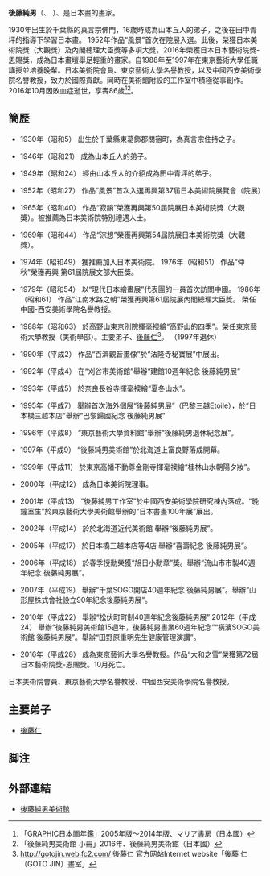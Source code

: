 {{blpunsourced|time=2016-07-12T05:58:14+00:00}}
{{Expand language|time=2016-07-12T02:28:58+00:00}}

'''後藤純男'''（{{lang|ja|ごとう すみお}}、{{bd|1930年|1月21日}} ）、是日本畫的畫家。

1930年出生於千葉縣的真言宗佛門，16歲時成為山本丘人的弟子，之後在田中青坪的指導下學習日本畫。 1952年作品“風景”首次在院展入選。此後，榮獲日本美術院獎（大觀獎）及內閣總理大臣獎等多項大獎，2016年榮獲日本日本藝術院獎-恩賜獎，成為日本畫壇舉足輕重的畫家。自1988年至1997年在東京藝術大學任職講授並培養晚輩。日本美術院會員、東京藝術大學名譽教授，以及中國西安美術學院名譽教授，致力於國際貢獻。同時在美術館附設的工作室中積極從事創作。2016年10月因敗血症逝世，享壽86歲<ref>「GRAPHIC日本画年鑑」2005年版～2014年版、マリア書房（日本國）</ref><ref>「後藤純男美術館 小冊」2016年、後藤純男美術館（日本國）</ref>。

== 簡歷 ==
* 1930年（昭和5） 出生於千葉縣東葛飾郡關宿町，為真言宗住持之子。

* 1946年（昭和21） 成為山本丘人的弟子。

* 1949年（昭和24） 經由山本丘人的介紹成為田中青坪的弟子。

* 1952年（昭和27） 作品“風景”首次入選再興第37屆日本美術院展覽會（院展）

* 1965年（昭和40） 作品“寂韻”榮獲再興第50屆院展日本美術院獎（大觀獎）。被推薦為日本美術院特別禮遇人士。

* 1969年（昭和44） 作品“淙想”榮獲再興第54屆院展日本美術院獎（大觀獎）。

* 1974年（昭和49） 獲推薦加入日本美術院。 1976年（昭和51） 作品“仲秋”榮獲再興 第61屆院展文部大臣獎。

* 1979年（昭和54） 以“現代日本繪畫展”代表團的一員首次訪問中國。 1986年（昭和61） 作品“江南水路之朝”榮獲再興第61屆院展內閣總理大臣獎。 榮任中國-西安美術學院名譽教授。

* 1988年（昭和63） 於高野山東京別院揮毫襖繪“高野山的四季”。榮任東京藝術大學教授（美術學部）。主要弟子、[[後藤仁|後藤仁]]<ref>http://gotojin.web.fc2.com/ {{Wayback|url=http://gotojin.web.fc2.com/ |date=20200817121810 }} 後藤仁 官方网站Internet website「後藤 仁（GOTO JIN）畫室」</ref>。 （1997年退休）

* 1990年（平成2） 作品“百濟觀音畫像”於“法隆寺秘寶展”中展出。

* 1992年（平成4） 在“刈谷市美術館”舉辦“建館10週年紀念 後藤純男展”

* 1993年（平成5） 於奈良長谷寺揮毫襖繪“夏冬山水”。

* 1995年（平成7） 舉辦首次海外個展“後藤純男展”（巴黎三越Etoile），於“日本橋三越本店”舉辦“巴黎歸國紀念 後藤純男展”

* 1996年（平成8） “東京藝術大學資料館”舉辦“後藤純男退休紀念展”。

* 1997年（平成9） “後藤純男美術館”於北海道上富良野落成開幕。

* 1999年（平成11） 於東京高幡不動尊金剛寺揮毫襖繪“桂林山水朝陽夕妝”。

* 2000年（平成12） 成為日本美術院理事。

* 2001年（平成13） “後藤純男工作室”於中國西安美術學院研究棟內落成。“晚鐘室生”於東京藝術大學美術館舉辦的“日本書畫100年展”展出。

* 2002年（平成14） 於於北海道近代美術館 舉辦“後藤純男展”。

* 2005年（平成17） 於日本橋三越本店等4店 舉辦“喜壽紀念 後藤純男展”。

* 2006年（平成18） 於春季授勳榮獲“旭日小勳章”獎。舉辦“流山市市製40週年紀念 後藤純男展”。

* 2007年（平成19） 舉辦“千葉SOGO開店40週年紀念 後藤純男展”。舉辦“山形屋株式會社設立90年紀念後藤純男展”。

* 2010年（平成22） 舉辦“松伏町町制40週年紀念後藤純男展” 2012年（平成24） 舉辦“後藤純男美術館15週年，後藤純男畫業60週年紀念”“橫濱SOGO美術館 後藤純男展”。舉辦“田野原重明先生健康管理演講”。

* 2016年（平成28） 成為東京藝術大學名譽教授。作品“大和之雪”榮獲第72屆日本藝術院獎-恩賜獎。10月死亡。
日本美術院會員、東京藝術大學名譽教授、中國西安美術學院名譽教授。

== 主要弟子 ==
* [[後藤仁|後藤仁]]

== 脚注 ==
<references/>

== 外部連結 ==
* [http://www.gotosumiomuseum.com/ 後藤純男美術館] {{Wayback|url=http://www.gotosumiomuseum.com/ |date=20220324052114 }}